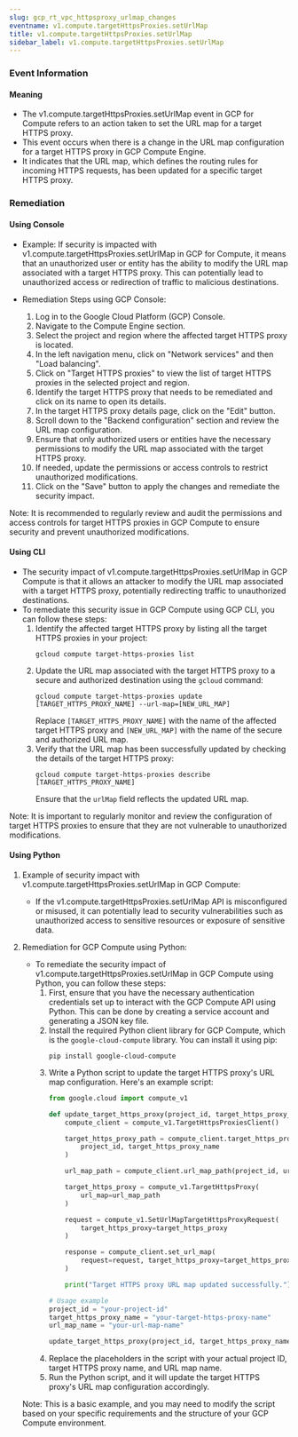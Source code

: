 ```yaml
--- 
slug: gcp_rt_vpc_httpsproxy_urlmap_changes
eventname: v1.compute.targetHttpsProxies.setUrlMap
title: v1.compute.targetHttpsProxies.setUrlMap
sidebar_label: v1.compute.targetHttpsProxies.setUrlMap
---
```

                       
### Event Information

#### Meaning

- The v1.compute.targetHttpsProxies.setUrlMap event in GCP for Compute refers to an action taken to set the URL map for a target HTTPS proxy.
- This event occurs when there is a change in the URL map configuration for a target HTTPS proxy in GCP Compute Engine.
- It indicates that the URL map, which defines the routing rules for incoming HTTPS requests, has been updated for a specific target HTTPS proxy.

### Remediation

#### Using Console

- Example: If security is impacted with v1.compute.targetHttpsProxies.setUrlMap in GCP for Compute, it means that an unauthorized user or entity has the ability to modify the URL map associated with a target HTTPS proxy. This can potentially lead to unauthorized access or redirection of traffic to malicious destinations.

- Remediation Steps using GCP Console:
  1. Log in to the Google Cloud Platform (GCP) Console.
  2. Navigate to the Compute Engine section.
  3. Select the project and region where the affected target HTTPS proxy is located.
  4. In the left navigation menu, click on "Network services" and then "Load balancing".
  5. Click on "Target HTTPS proxies" to view the list of target HTTPS proxies in the selected project and region.
  6. Identify the target HTTPS proxy that needs to be remediated and click on its name to open its details.
  7. In the target HTTPS proxy details page, click on the "Edit" button.
  8. Scroll down to the "Backend configuration" section and review the URL map configuration.
  9. Ensure that only authorized users or entities have the necessary permissions to modify the URL map associated with the target HTTPS proxy.
  10. If needed, update the permissions or access controls to restrict unauthorized modifications.
  11. Click on the "Save" button to apply the changes and remediate the security impact.

Note: It is recommended to regularly review and audit the permissions and access controls for target HTTPS proxies in GCP Compute to ensure security and prevent unauthorized modifications.

#### Using CLI

- The security impact of v1.compute.targetHttpsProxies.setUrlMap in GCP Compute is that it allows an attacker to modify the URL map associated with a target HTTPS proxy, potentially redirecting traffic to unauthorized destinations.
- To remediate this security issue in GCP Compute using GCP CLI, you can follow these steps:
  1. Identify the affected target HTTPS proxy by listing all the target HTTPS proxies in your project:
     ```
     gcloud compute target-https-proxies list
     ```
  2. Update the URL map associated with the target HTTPS proxy to a secure and authorized destination using the `gcloud` command:
     ```
     gcloud compute target-https-proxies update [TARGET_HTTPS_PROXY_NAME] --url-map=[NEW_URL_MAP]
     ```
     Replace `[TARGET_HTTPS_PROXY_NAME]` with the name of the affected target HTTPS proxy and `[NEW_URL_MAP]` with the name of the secure and authorized URL map.
  3. Verify that the URL map has been successfully updated by checking the details of the target HTTPS proxy:
     ```
     gcloud compute target-https-proxies describe [TARGET_HTTPS_PROXY_NAME]
     ```
     Ensure that the `urlMap` field reflects the updated URL map.

Note: It is important to regularly monitor and review the configuration of target HTTPS proxies to ensure that they are not vulnerable to unauthorized modifications.

#### Using Python

1. Example of security impact with v1.compute.targetHttpsProxies.setUrlMap in GCP Compute:
   - If the v1.compute.targetHttpsProxies.setUrlMap API is misconfigured or misused, it can potentially lead to security vulnerabilities such as unauthorized access to sensitive resources or exposure of sensitive data.

2. Remediation for GCP Compute using Python:
   - To remediate the security impact of v1.compute.targetHttpsProxies.setUrlMap in GCP Compute using Python, you can follow these steps:
     1. First, ensure that you have the necessary authentication credentials set up to interact with the GCP Compute API using Python. This can be done by creating a service account and generating a JSON key file.
     2. Install the required Python client library for GCP Compute, which is the `google-cloud-compute` library. You can install it using pip:
        ```
        pip install google-cloud-compute
        ```
     3. Write a Python script to update the target HTTPS proxy's URL map configuration. Here's an example script:
        ```python
        from google.cloud import compute_v1

        def update_target_https_proxy(project_id, target_https_proxy_name, url_map_name):
            compute_client = compute_v1.TargetHttpsProxiesClient()

            target_https_proxy_path = compute_client.target_https_proxy_path(
                project_id, target_https_proxy_name
            )

            url_map_path = compute_client.url_map_path(project_id, url_map_name)

            target_https_proxy = compute_v1.TargetHttpsProxy(
                url_map=url_map_path
            )

            request = compute_v1.SetUrlMapTargetHttpsProxyRequest(
                target_https_proxy=target_https_proxy
            )

            response = compute_client.set_url_map(
                request=request, target_https_proxy=target_https_proxy_path
            )

            print("Target HTTPS proxy URL map updated successfully.")

        # Usage example
        project_id = "your-project-id"
        target_https_proxy_name = "your-target-https-proxy-name"
        url_map_name = "your-url-map-name"

        update_target_https_proxy(project_id, target_https_proxy_name, url_map_name)
        ```
     4. Replace the placeholders in the script with your actual project ID, target HTTPS proxy name, and URL map name.
     5. Run the Python script, and it will update the target HTTPS proxy's URL map configuration accordingly.

   Note: This is a basic example, and you may need to modify the script based on your specific requirements and the structure of your GCP Compute environment.


 
